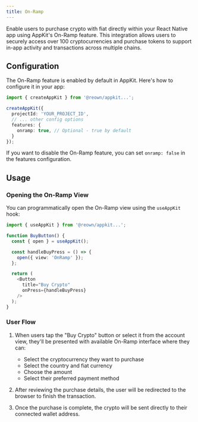 ```yaml
---
title: On-Ramp
---
```


Enable users to purchase crypto with fiat directly within your React Native app using AppKit's On-Ramp feature. This integration allows users to securely access over 100 cryptocurrencies and purchase tokens to support in-app activity and transactions across multiple chains.

## Configuration

The On-Ramp feature is enabled by default in AppKit. Here's how to configure it in your app:

```typescript
import { createAppKit } from '@reown/appkit...';

createAppKit({
  projectId: 'YOUR_PROJECT_ID',
  // ... other config options
  features: {
    onramp: true, // Optional - true by default
  }
});
```

If you want to disable the On-Ramp feature, you can set `onramp: false` in the features configuration.

## Usage

### Opening the On-Ramp View

You can programmatically open the On-Ramp view using the `useAppKit` hook:

```typescript
import { useAppKit } from '@reown/appkit...';

function BuyButton() {
  const { open } = useAppKit();

  const handleBuyPress = () => {
    open({ view: 'OnRamp' });
  };

  return (
    <Button 
      title="Buy Crypto" 
      onPress={handleBuyPress} 
    />
  );
}
```

### User Flow

1. When users tap the "Buy Crypto" button or select it from the account view, they'll be presented with available On-Ramp interface where they can:
   - Select the cryptocurrency they want to purchase
   - Select the country and fiat currency
   - Choose the amount
   - Select their preferred payment method

2. After reviewing the purchase details, the user will be redirected to the browser to finish the transaction.

3. Once the purchase is complete, the crypto will be sent directly to their connected wallet address.
